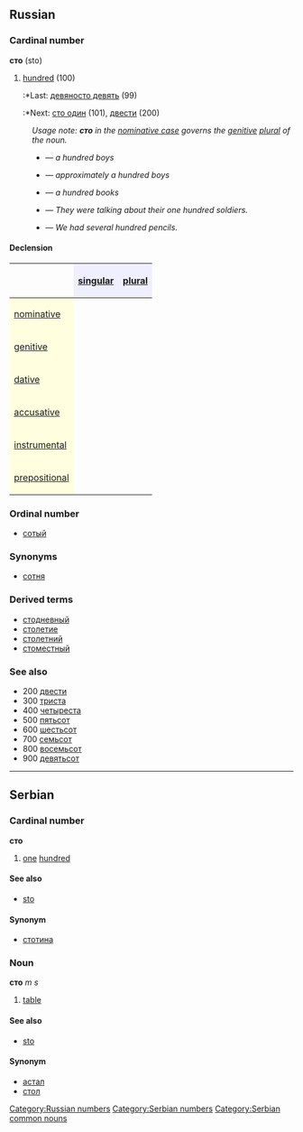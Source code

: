 ==Russian==
[[Category:Russian numbers]]
=== Cardinal number ===
'''сто''' (sto)

#[[hundred]] (100)
#:*Last: [[девяносто девять]] (99)
#:*Next: [[сто один]] (101), [[двести]] (200)

:''Usage note: '''''сто''''' in the [[nominative case]] governs the [[genitive]] [[plural]] of the noun.''
:*{{RUchar|сто [[мальчик|ма́льчиков]]}} — ''a hundred boys''
:*{{RUchar|[[мальчик|ма́льчиков]] сто}} — ''approximately a hundred boys''
:*{{RUchar|сто [[книга|книг]]}} — ''a hundred books''
:*{{RUchar|[[они|Они́]] [[говорить|говори́ли]] [[о#Russian|о]] [[свой|свои́х]] ста [[солдат|солда́тах]]}} — ''They were talking about their one hundred soldiers.''
:*{{RUchar|[[у#Russian|У]] [[мы|нас]] [[быть|бы́ло]] [[несколько|не́сколько]] сот [[карандаш|карандаше́й]]}} — ''We had several hundred pencils.''

====Declension====
{| border="1" cellpadding="4" cellspacing="0"
!
! style="background-color: #EFEFFF" align="center"|[[singular]]
! style="background-color: #EFEFFF" align="center"|[[plural]]
|-
! style="background-color: #FFFFE0" align="left"|[[nominative case|nominative]]
| align="center"|{{RUchar|сто}}
| align="center"|{{RUchar|—}}
|-
! style="background-color: #FFFFE0" align="left"|[[genitive case|genitive]]
| align="center"|{{RUchar|ста}}
| align="center"|{{RUchar|сот}}
|-
! style="background-color: #FFFFE0" align="left"|[[dative case|dative]]
| align="center"|{{RUchar|ста}}
| align="center"|{{RUchar|—}}
|-
! style="background-color: #FFFFE0" align="left"|[[accusative case|accusative]]
| align="center"|{{RUchar|сто, ста}}
| align="center"|{{RUchar|—}}
|-
! style="background-color: #FFFFE0" align="left"|[[instrumental case|instrumental]]
| align="center"|{{RUchar|ста}}
| align="center"|{{RUchar|—}}
|-
! style="background-color: #FFFFE0" align="left"|[[prepositional case|prepositional]]
| align="center"|{{RUchar|о ста}}
| align="center"|{{RUchar|—}}
|}

===Ordinal number===
*[[сотый]]

===Synonyms===
*[[сотня]]

===Derived terms===
*[[стодневный]]
*[[столетие]]
*[[столетний]]
*[[стоместный]]

===See also===
*200 [[двести]]
*300 [[триста]]
*400 [[четыреста]]
*500 [[пятьсот]]
*600 [[шестьсот]]
*700 [[семьсот]]
*800 [[восемьсот]]
*900 [[девятьсот]]


----
==Serbian==
===Cardinal number===
'''сто'''
#[[one]] [[hundred]]
====See also====
*[[sto]]
====Synonym====
*[[стотина]]
[[Category:Serbian numbers]]
===Noun===
'''сто''' ''m s''
#[[table]]
====See also====
*[[sto]]
====Synonym====
*[[астал]]
*[[стол]]
[[Category:Serbian common nouns]]